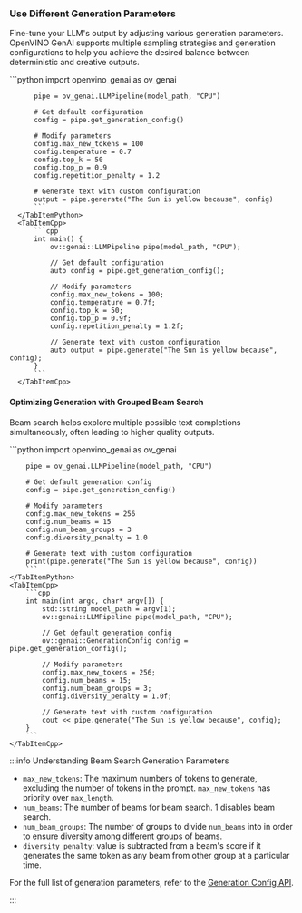 
### Use Different Generation Parameters

Fine-tune your LLM's output by adjusting various generation parameters.
OpenVINO GenAI supports multiple sampling strategies and generation configurations to help you achieve the desired balance between deterministic and creative outputs.

<GenerationConfigurationWorkflow />

<BasicGenerationConfiguration>
  <LanguageTabs>
      <TabItemPython>
          ```python
          import openvino_genai as ov_genai

          pipe = ov_genai.LLMPipeline(model_path, "CPU")

          # Get default configuration
          config = pipe.get_generation_config()

          # Modify parameters
          config.max_new_tokens = 100
          config.temperature = 0.7
          config.top_k = 50
          config.top_p = 0.9
          config.repetition_penalty = 1.2

          # Generate text with custom configuration
          output = pipe.generate("The Sun is yellow because", config)
          ```
      </TabItemPython>
      <TabItemCpp>
          ```cpp
          int main() {
              ov::genai::LLMPipeline pipe(model_path, "CPU");

              // Get default configuration
              auto config = pipe.get_generation_config();

              // Modify parameters
              config.max_new_tokens = 100;
              config.temperature = 0.7f;
              config.top_k = 50;
              config.top_p = 0.9f;
              config.repetition_penalty = 1.2f;

              // Generate text with custom configuration
              auto output = pipe.generate("The Sun is yellow because", config);
          }
          ```
      </TabItemCpp>
  </LanguageTabs>
</BasicGenerationConfiguration>

#### Optimizing Generation with Grouped Beam Search

Beam search helps explore multiple possible text completions simultaneously, often leading to higher quality outputs.

<LanguageTabs>
    <TabItemPython>
        ```python
        import openvino_genai as ov_genai

        pipe = ov_genai.LLMPipeline(model_path, "CPU")

        # Get default generation config
        config = pipe.get_generation_config()

        # Modify parameters
        config.max_new_tokens = 256
        config.num_beams = 15
        config.num_beam_groups = 3
        config.diversity_penalty = 1.0

        # Generate text with custom configuration
        print(pipe.generate("The Sun is yellow because", config))
        ```
    </TabItemPython>
    <TabItemCpp>
        ```cpp
        int main(int argc, char* argv[]) {
            std::string model_path = argv[1];
            ov::genai::LLMPipeline pipe(model_path, "CPU");

            // Get default generation config
            ov::genai::GenerationConfig config = pipe.get_generation_config();

            // Modify parameters
            config.max_new_tokens = 256;
            config.num_beams = 15;
            config.num_beam_groups = 3;
            config.diversity_penalty = 1.0f;

            // Generate text with custom configuration
            cout << pipe.generate("The Sun is yellow because", config);
        }
        ```
    </TabItemCpp>
</LanguageTabs>

:::info Understanding Beam Search Generation Parameters

- `max_new_tokens`: The maximum numbers of tokens to generate, excluding the number of tokens in the prompt. `max_new_tokens` has priority over `max_length`.
- `num_beams`: The number of beams for beam search. 1 disables beam search.
- `num_beam_groups`: The number of groups to divide `num_beams` into in order to ensure diversity among different groups of beams.
- `diversity_penalty`: value is subtracted from a beam's score if it generates the same token as any beam from other group at a particular time.

For the full list of generation parameters, refer to the [Generation Config API](https://docs.openvino.ai/2025/api/genai_api/_autosummary/openvino_genai.GenerationConfig.html#openvino-genai-generationconfig).

:::
